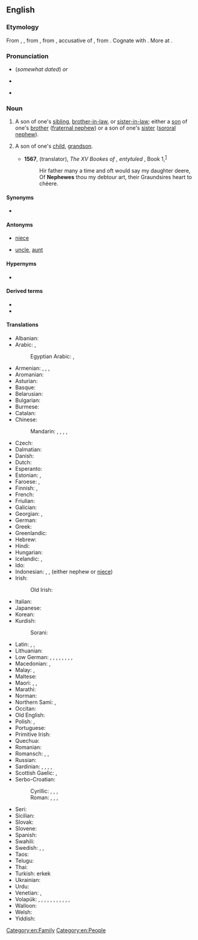 {{also|Nephew}}
==English==

===Etymology===
From {{etyl|enm|en}} {{m|enm|nevew}}, {{m|enm|neveu||nephew, grandson}}, from {{etyl|fro|en}} {{m|fro|neveu||nephew, grandson}}, from {{etyl|la|en}} {{m|la|nepōtem}}, accusative of {{m|la|nepōs||nephew, grandson}}, from {{etyl|ine-pro|en}} {{m|ine-pro|*nepot-||grandchild, sister's son}}. Cognate with {{cog|ang|nefa||nephew, grandson}}. More at {{l|en|neve}}.

===Pronunciation===
* {{a|RP}} {{IPA|/ˈnɛv.ju/|lang=en}} (''somewhat dated'') ''or'' {{IPA|/ˈnɛf.ju/|lang=en}}
* {{a|GenAm}} {{IPA|/ˈnɛf.ju/|lang=en}}
* {{audio|en-us-nephew.ogg|Audio (US)|lang=en}}

===Noun===
{{wikipedia}}
{{en-noun}}

# A son of one's [[sibling]], [[brother-in-law]], or [[sister-in-law]]; either a [[son]] of one's [[brother]] ([[fraternal nephew]]) or a son of one's [[sister]] ([[sororal nephew]]).
# {{lb|en|archaic}} A son of one's [[child]], [[grandson]].
#* '''1567''', {{w|Arthur Golding}} (translator), ''The XV Bookes of {{w|Ovid|P. Ouidius Naso}}, entytuled {{w|Metamorphoses|Metamorphosis}}'', Book 1,<sup>[http://name.umdl.umich.edu/A08649.0001.001]</sup>
#*: Hir father many a time and oft would say my daughter deere,
#*: Of '''Nephewes''' thou my debtour art, their Graundsires heart to chéere.

====Synonyms====
* {{l|en|neve}}

====Antonyms====
* {{qualifier|with regards to gender}} [[niece]]
* {{qualifier|with regards to ancestry}} [[uncle]], [[aunt]]

====Hypernyms====
* {{l|en|nibling}}

====Derived terms====
* {{l|en|great-nephew}}
* {{l|en|half nephew}}

====Translations====
{{trans-top-also|fraternal or sororal nephew|fraternal nephew|sororal nephew}}
* Albanian: {{t+|sq|nip|m}}
* Arabic: {{qualifier|fraternal}} {{t|ar|[[اِبْنُ]] [[أَخٍ]]|m}}, {{qualifier|sororal}} {{t|ar|[[اِبْنُ]] [[أُخْتٍ]]}}
*: Egyptian Arabic: {{t|arz|[[ابن]] [[أخ]]|m|tr=ebn aḵḵ|sc=Arab}}, {{t|arz|[[ابن]] [[أخت]]|m|tr=ebn oḵt|sc=Arab}}
* Armenian: {{qualifier|fraternal}} {{t+|hy|եղբորորդի}}, {{qualifier|fraternal}} {{t|hy|[[եղբոր]] [[տղա]]}}, {{qualifier|sororal}} {{t|hy|[[քրոջ]] [[որդի]]}}, {{qualifier|sororal}} {{t|hy|[[քրոջ]] [[տղա]]}}
* Aromanian: {{t|rup|nipot|m}}
* Asturian: {{t+|ast|sobrín|m}}
* Basque: {{t+|eu|iloba}}
* Belarusian: {{t|be|пляме́ннік|m|sc=Cyrl}}
* Bulgarian: {{t+|bg|пле́менник|m|sc=Cyrl}}
* Burmese: {{t+|my|တူ|sc=Mymr}}
* Catalan: {{t+|ca|nebot|m}}
* Chinese:
*: Mandarin: {{qualifier|fraternal}} {{t+|cmn|姪|tr=zhí|sc=Hani}}, {{t+|cmn|侄|tr=zhí|sc=Hani}}, {{t+|cmn|姪子|tr=zhízǐ|sc=Hani}}, {{t|cmn|侄子|tr=zhízǐ|sc=Hani}}, {{qualifier|sororal}} {{t+|cmn|外甥|tr=wàishēng|sc=Hani}}
* Czech: {{t+|cs|synovec|m}}
* Dalmatian: {{t|dlm|nepaut|m}}
* Danish: {{t+|da|nevø|c}}
* Dutch: {{t+|nl|neef|m}}
* Esperanto: {{t+|eo|nevo}}
* Estonian: {{qualifier|fraternal}} {{t|et|vennapoeg}}, {{qualifier|sororal}} {{t|et|õepoeg}}
* Faroese: {{t|fo|bróðursonur|m}} {{qualifier|fraternal}}, {{t|fo|systursonur|m}} {{qualifier|sororal}}
* Finnish: {{qualifier|fraternal}} {{t+|fi|veljenpoika}}, {{qualifier|sororal}} {{t|fi|sisarenpoika}}
* French: {{t+|fr|neveu|m}}
* Friulian: {{t|fur|nevôt|m}}
* Galician: {{t|gl|sobriño|m}}
* Georgian: {{qualifier|sororal}} {{t|ka|დისწული}}, {{qualifier|fraternal}} {{t|ka|ძმისწული}}
* German: {{t+|de|Neffe|m}}
* Greek: {{t+|el|ανιψιός|m}}
* Greenlandic: {{t|kl|soraluaq}}
* Hebrew: {{t|he|אחיין|m|tr=akhyán}}
* Hindi: {{t+|hi|भतीजा|m|tr=bhatījā|sc=Deva}}
* Hungarian: {{t+|hu|unokaöcs}}
* Icelandic: {{qualifier|fraternal}} {{t+|is|bróðursonur|m}}, {{qualifier|sororal}} {{t+|is|systursonur|m}}
* Ido: {{t+|io|nevulo}}
* Indonesian: {{t+|id|keponakan}}, {{t+|id|kemenakan}}, {{t+|id|misan}} (either nephew or [[niece]])
* Irish: {{t|ga|nia|m}}
*: Old Irish: {{t|sga|nïa|m}}
* Italian: {{t+|it|nipote|m}}
* Japanese: {{t+|ja|甥|tr=[[おい]], oi|sc=Jpan}}
* Korean: {{t+|ko|조카}}
* Kurdish:
*: Sorani: {{qualifier|brother's son or daughter}} {{t+|ku|برازا|tr=birazá|sc=ku-Arab}}
{{trans-mid}}
* Latin: {{qualifier|fraternal}} {{t|la|[[filius]] [[fratris]]|m}}, {{qualifier|sororal}} {{t|la|[[filius]] [[sororis]]|m}}, {{t+|la|nepos|m}}
* Lithuanian: {{t|lt|sūnėnas|m}}
* Low German: {{qualifier|fraternal}} {{t|nds|Broderjung|m}}, {{qualifier|fraternal}} {{t|nds|Brodersöhn|m}}, {{qualifier|fraternal}} {{t|nds|Broderkind|n}}, {{qualifier|sororal}} {{t|nds|Süsterjung|m}}, {{qualifier|sororal}} {{t|nds|Swesterjung|m}}, {{qualifier|sororal}} {{t|nds|Süstersöhn|m}}, {{qualifier|sororal}} {{t|nds|Swestersöhn|m}}, {{qualifier|sororal}} {{t|nds|Süsterkind|n}}, {{qualifier|sororal}} {{t|nds|Swesterkind|n}}
* Macedonian: {{t|mk|бра́танец|m|sc=Cyrl}} {{qualifier|fraternal}}, {{t|mk|се́стричник|m|sc=Cyrl}} {{qualifier|sororal}}
* Malay: {{t|ms|anak saudara}}, {{t|ms|anak saudara lelaki}}
* Maltese: {{t|mt|nepputi|m}}
* Maori: {{t|mi|tamaiti whakaangi}}, {{t|mi|irāmutu}}, {{t|mi|tapairu}}
* Marathi: {{t|mr|भाचा|m|tr=bhācā|sc=Deva}}
* Norman: {{t|nrf|n'veu|m}}
* Northern Sami: {{qualifier|fraternal}} {{t|se|vieljabárdni}}, {{qualifier|sororal}} {{t|se|oappábárdni}}
* Occitan: {{t+|oc|nebot|m}}
* Old English: {{t|ang|nefe|m}}
* Polish: {{qualifier|fraternal}} {{t+|pl|bratanek|m}}, {{qualifier|sororal}} {{t+|pl|siostrzeniec|m}}
* Portuguese: {{t+|pt|sobrinho|m}}
* Primitive Irish: {{t|pgl|ᚅᚔᚑᚈᚈᚐ}}
* Quechua: {{t|qu|kuncha}}
* Romanian: {{t+|ro|nepot|m}}
* Romansch: {{t|rm|nev}}, {{t|rm|neiv}}, {{t|rm|neav}}
* Russian: {{t+|ru|племя́нник|m}}
* Sardinian: {{t|sc|nebode}}, {{t|sc|nebodi}}, {{t|sc|nabode}}, {{t|sc|nepode}}, {{t|sc|nepote}}
* Scottish Gaelic: {{qualifier|fraternal}} {{t+|gd|mac-bràthar|m}}, {{qualifier|sororal}} {{t+|gd|mac-peathar|m}}
* Serbo-Croatian:
*: Cyrillic: {{qualifier|fraternal}} {{t|sh|братанас|m}}, {{qualifier|fraternal}} {{t|sh|синовац|m}}, {{qualifier|sororal}} {{t|sh|сестрић|m}}, {{qualifier|either}} {{t|sh|нећак|m}}
*: Roman: {{qualifier|fraternal}} {{t+|sh|bratanac|m}}, {{qualifier|fraternal}} {{t+|sh|sinovac|m}}, {{qualifier|sororal}} {{t+|sh|sestrić|m}}, {{qualifier|either}} {{t+|sh|nećak|m}}
* Seri: {{qualifier|of a male}} {{t|sei|aac}}
* Sicilian: {{t+|scn|niputi|m}}
* Slovak: {{t+|sk|synovec|m}}
* Slovene: {{t+|sl|nečak|m}}
* Spanish: {{t+|es|sobrino|m}}
* Swahili: {{t+|sw|mpwa}}
* Swedish: {{t+|sv|nevö|c}}, {{qualifier|fraternal}} {{t+|sv|brorson|c}}, {{qualifier|sororal}} {{t+|sv|systerson|c}}
* Taos: {{t|twf|kìłu’úna}}
* Telugu: {{t+|te|మేనల్లుడు}}
* Thai: {{t|th|หลานชาย}}
* Turkish: erkek {{t+|tr|yeğen}}
* Ukrainian: {{t|uk|племі́нник|m|sc=Cyrl}}
* Urdu: {{t|ur|بھتیجا|m|tr=bhatījā|sc=ur-Arab}}
* Venetian: {{t|vec|nevódo|m}}, {{t|vec|neodo|m}}
* Volapük: {{qualifier|fraternal or sororal, ♂♀}} {{t+|vo|nef}}, {{qualifier|fraternal or sororal}} {{t+|vo|hinef}}, {{qualifier|fraternal, ♂♀}} {{t|vo|blodanef}}, {{qualifier|fraternal}} {{t|vo|blodahinef}}, {{qualifier|fraternal}} {{t+|vo|blodason}}, {{qualifier|sororal, ♂♀}} {{t|vo|söranef}}, {{qualifier|sororal}} {{t|vo|sörahinef}}, {{qualifier|sororal}} {{t+|vo|sörason}}, {{qualifier|fraternal, ♂♀}} {{t+|vo|blodacil}}, {{qualifier|fraternal}} {{t|vo|blodahicil}}, {{qualifier|sororal, ♂♀}} {{t+|vo|söracil}}, {{qualifier|sororal}} {{t|vo|sörahicil}}
* Walloon: {{t|wa|neveu|m}}
* Welsh: {{t+|cy|nai|m}}
* Yiddish: {{t|yi|פּלימעניק|m}}
{{trans-bottom}}

[[Category:en:Family]]
[[Category:en:People]]